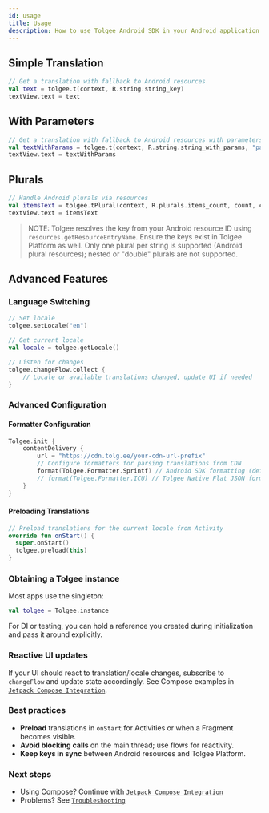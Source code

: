 ```yaml
---
id: usage
title: Usage
description: How to use Tolgee Android SDK in your Android application
---
```


## Simple Translation

```kotlin
// Get a translation with fallback to Android resources
val text = tolgee.t(context, R.string.string_key)
textView.text = text
```

## With Parameters

```kotlin
// Get a translation with fallback to Android resources with parameters
val textWithParams = tolgee.t(context, R.string.string_with_params, "param1", "param2")
textView.text = textWithParams
```

## Plurals

```kotlin
// Handle Android plurals via resources
val itemsText = tolgee.tPlural(context, R.plurals.items_count, count, count)
textView.text = itemsText
```

> NOTE:
> Tolgee resolves the key from your Android resource ID using `resources.getResourceEntryName`. Ensure the keys exist in Tolgee Platform as well.
> Only one plural per string is supported (Android plural resources); nested or "double" plurals are not supported.

## Advanced Features

### Language Switching

```kotlin
// Set locale
tolgee.setLocale("en")

// Get current locale
val locale = tolgee.getLocale()

// Listen for changes
tolgee.changeFlow.collect {
    // Locale or available translations changed, update UI if needed
}
```

### Advanced Configuration

#### Formatter Configuration

```kotlin
Tolgee.init {
    contentDelivery {
        url = "https://cdn.tolg.ee/your-cdn-url-prefix"
        // Configure formatters for parsing translations from CDN
        format(Tolgee.Formatter.Sprintf) // Android SDK formatting (default)
        // format(Tolgee.Formatter.ICU) // Tolgee Native Flat JSON formatting
    }
}
```

#### Preloading Translations

```kotlin
// Preload translations for the current locale from Activity
override fun onStart() {
  super.onStart()
  tolgee.preload(this)
}
```

### Obtaining a Tolgee instance

Most apps use the singleton:

```kotlin
val tolgee = Tolgee.instance
```

For DI or testing, you can hold a reference you created during initialization and pass it around explicitly.

### Reactive UI updates

If your UI should react to translation/locale changes, subscribe to `changeFlow` and update state accordingly. See Compose examples in [`Jetpack Compose Integration`](./jetpack-compose.mdx).

### Best practices

- **Preload** translations in `onStart` for Activities or when a Fragment becomes visible.
- **Avoid blocking calls** on the main thread; use flows for reactivity.
- **Keep keys in sync** between Android resources and Tolgee Platform.

### Next steps

- Using Compose? Continue with [`Jetpack Compose Integration`](./jetpack-compose.mdx)
- Problems? See [`Troubleshooting`](./troubleshooting.mdx)
